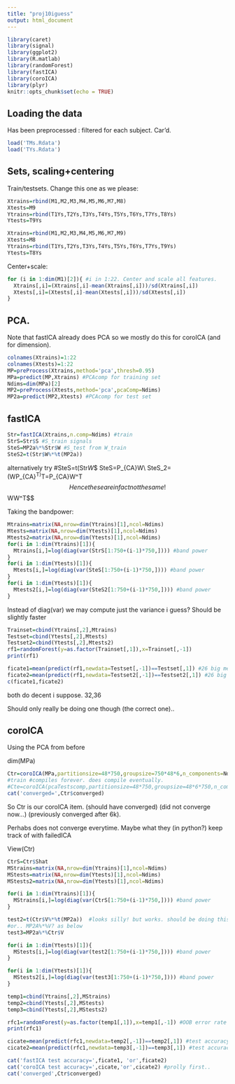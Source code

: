 ---
title: "proj10iguess"
output: html_document
---

```{r setup, include=FALSE}
library(caret)
library(signal)
library(ggplot2)
library(R.matlab)
library(randomForest)
library(fastICA)
library(coroICA)
library(plyr)
knitr::opts_chunk$set(echo = TRUE)
```

## Loading the data

Has been preprocessed : filtered for each subject. Car'd.

```{r}
load('TMs.Rdata')
load('TYs.Rdata')
```

## Sets, scaling+centering

Train/testsets. Change this one as we please:

```{r}
Xtrains=rbind(M1,M2,M3,M4,M5,M6,M7,M8)
Xtests=M9
Ytrains=rbind(T1Ys,T2Ys,T3Ys,T4Ys,T5Ys,T6Ys,T7Ys,T8Ys)
Ytests=T9Ys

Xtrains=rbind(M1,M2,M3,M4,M5,M6,M7,M9)
Xtests=M8
Ytrains=rbind(T1Ys,T2Ys,T3Ys,T4Ys,T5Ys,T6Ys,T7Ys,T9Ys)
Ytests=T8Ys
```

Center+scale:
```{r}
for (i in 1:dim(M1)[2]){ #i in 1:22. Center and scale all features.
  Xtrains[,i]=(Xtrains[,i]-mean(Xtrains[,i]))/sd(Xtrains[,i])  
  Xtests[,i]=(Xtests[,i]-mean(Xtests[,i]))/sd(Xtests[,i])  
}

```


## PCA.

Note that fastICA already does PCA so we mostly do this for coroICA (and for dimension).

```{r}
colnames(Xtrains)=1:22
colnames(Xtests)=1:22
MP=preProcess(Xtrains,method='pca',thresh=0.95)
MPa=predict(MP,Xtrains) #PCAcomp for training set
Ndims=dim(MPa)[2]
MP2=preProcess(Xtests,method='pca',pcaComp=Ndims)
MP2a=predict(MP2,Xtests) #PCAcomp for test set
```

## fastICA


```{r}
Str=fastICA(Xtrains,n.comp=Ndims) #train
StrS=Str$S #S_train signals
SteS=MP2a%*%Str$W #S_test from W_train
SteS2=t(Str$W%*%t(MP2a))
```
alternatively try #SteS=t(Str$W%*%t(Mpa2))
$$
SteS=P_{CA}\times W\\
SteS_2=(W\times P_{CA}^T)^T=P_{CA}\times W^T
$$
Hence these are infact not the same! $$W\neq W^T$$



Taking the bandpower:
```{r}
Mtrains=matrix(NA,nrow=dim(Ytrains)[1],ncol=Ndims)
Mtests=matrix(NA,nrow=dim(Ytests)[1],ncol=Ndims)
Mtests2=matrix(NA,nrow=dim(Ytests)[1],ncol=Ndims)
for(i in 1:dim(Ytrains)[1]){
  Mtrains[i,]=log(diag(var(StrS[1:750+(i-1)*750,]))) #band power
}
for(i in 1:dim(Ytests)[1]){
  Mtests[i,]=log(diag(var(SteS[1:750+(i-1)*750,]))) #band power
}
for(i in 1:dim(Ytests)[1]){
  Mtests2[i,]=log(diag(var(SteS2[1:750+(i-1)*750,]))) #band power
}

```

Instead of diag(var) we may compute just the variance i guess? Should be slightly faster

```{r}
Trainset=cbind(Ytrains[,2],Mtrains)
Testset=cbind(Ytests[,2],Mtests)
Testset2=cbind(Ytests[,2],Mtests2)
rf1=randomForest(y=as.factor(Trainset[,1]),x=Trainset[,-1])
print(rf1)

ficate1=mean(predict(rf1,newdata=Testset[,-1])==Testset[,1]) #26 big meh
ficate2=mean(predict(rf1,newdata=Testset2[,-1])==Testset2[,1]) #26 big meh
c(ficate1,ficate2)
```

both do decent i suppose. 32,36

Should only really be doing one though (the correct one)..


## coroICA

Using the PCA from before

dim(MPa)

```{r}
Ctr=coroICA(MPa,partitionsize=48*750,groupsize=750*48*6,n_components=Ndims,max_iter = 10000,pairing = 'neighbouring') 
#train #compiles forever. does compile eventually. 
#Cte=coroICA(pcaTestscomp,partitionsize=48*750,groupsize=48*6*750,n_components=Ndim,max_iter=10000,pairing='neighbouring') #test
cat('converged=',Ctr$converged)
```
So Ctr is our coroICA item.  (should have converged) (did not converge now...) (previously converged after 6k).


Perhabs does not converge everytime. Maybe what they (in python?) keep track of with failedICA

View(Ctr)

```{r}
CtrS=Ctr$Shat
MStrains=matrix(NA,nrow=dim(Ytrains)[1],ncol=Ndims)
MStests=matrix(NA,nrow=dim(Ytests)[1],ncol=Ndims)
MStests2=matrix(NA,nrow=dim(Ytests)[1],ncol=Ndims)

for(i in 1:dim(Ytrains)[1]){
  MStrains[i,]=log(diag(var(CtrS[1:750+(i-1)*750,]))) #band power
}

test2=t(Ctr$V%*%t(MP2a))  #looks silly! but works. should be doing this i imagine!!
#or.. MP2A%*%V? as below
test3=MP2a%*%Ctr$V 

for(i in 1:dim(Ytests)[1]){
  MStests[i,]=log(diag(var(test2[1:750+(i-1)*750,]))) #band power
}

for(i in 1:dim(Ytests)[1]){
  MStests2[i,]=log(diag(var(test3[1:750+(i-1)*750,]))) #band power
}

temp1=cbind(Ytrains[,2],MStrains)
temp2=cbind(Ytests[,2],MStests)
temp3=cbind(Ytests[,2],MStests2)

rfc1=randomForest(y=as.factor(temp1[,1]),x=temp1[,-1]) #OOB error rate 62%
print(rfc1) 

cicate=mean(predict(rfc1,newdata=temp2[,-1])==temp2[,1]) #test accuracy 32. despite non-convergence. issa okay?
cicate2=mean(predict(rfc1,newdata=temp3[,-1])==temp3[,1]) #test accuracy 32. despite non-convergence. issa 
```



```{r}
cat('fastICA test accuracy=',ficate1, 'or',ficate2)
cat('coroICA test accuracy=',cicate,'or',cicate2) #prolly first..
cat('converged',Ctr$converged)
```

